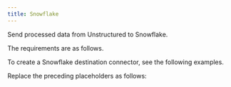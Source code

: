```yaml
---
title: Snowflake
---
```



<FirstTimeAPIDestinationConnector />

Send processed data from Unstructured to Snowflake.

The requirements are as follows.


<SnowflakePrerequisites />

To create a Snowflake destination connector, see the following examples.


<CodeGroup>
    <SnowflakeSDK />
    <SnowflakeAPIRESTCreate />
</CodeGroup>

Replace the preceding placeholders as follows:


<SnowflakeAPIPlaceholders />

